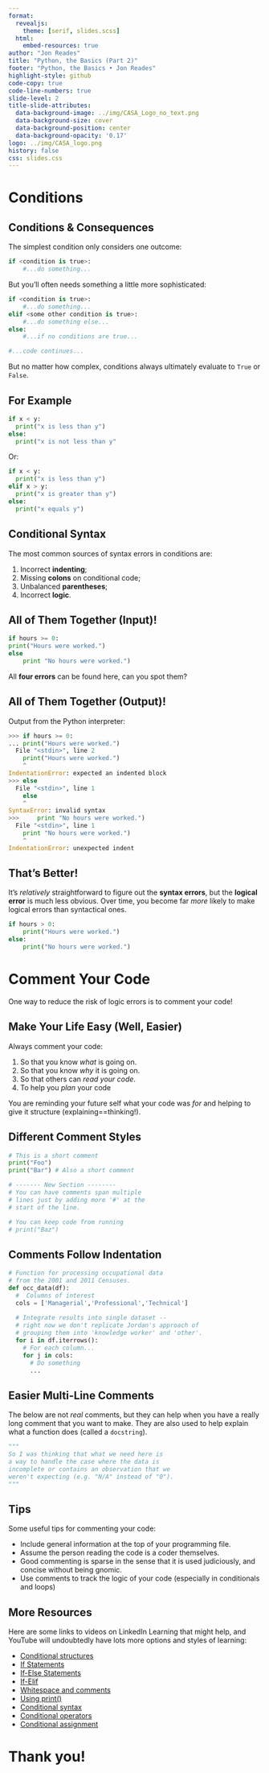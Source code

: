 ```yaml
---
format:
  revealjs:
    theme: [serif, slides.scss]
  html:
    embed-resources: true
author: "Jon Reades"
title: "Python, the Basics (Part 2)"
footer: "Python, the Basics • Jon Reades"
highlight-style: github
code-copy: true
code-line-numbers: true
slide-level: 2
title-slide-attributes:
  data-background-image: ../img/CASA_Logo_no_text.png
  data-background-size: cover
  data-background-position: center
  data-background-opacity: '0.17'
logo: ../img/CASA_logo.png
history: false
css: slides.css
---
```


# Conditions

## Conditions & Consequences

The simplest condition only considers one outcome:
```python
if <condition is true>:
    #...do something...
```
But you'll often needs something a little more sophisticated:
```python
if <condition is true>:
    #...do something...
elif <some other condition is true>:
    #...do something else...
else:
    #...if no conditions are true...

#...code continues...
```
::: {.notes}
But no matter how complex, conditions always ultimately evaluate to `True` or `False`.
:::

## For Example
```python
if x < y:
  print("x is less than y")
else:
  print("x is not less than y"
```
Or:
```python
if x < y:
  print("x is less than y")
elif x > y:
  print("x is greater than y")
else:
  print("x equals y")
```


## Conditional Syntax

The most common sources of syntax errors in conditions are:

1. Incorrect **indenting**;
2. Missing **colons** on conditional code;
3. Unbalanced **parentheses**;
4. Incorrect **logic**.


## All of Them Together (Input)!

```python
if hours >= 0:
print("Hours were worked.")
else
	print "No hours were worked.")
```

All **four errors** can be found here, can you spot them?

## All of Them Together (Output)!

Output from the Python interpreter:
```python
>>> if hours >= 0:
... print("Hours were worked.")
  File "<stdin>", line 2
    print("Hours were worked.")
    ^
IndentationError: expected an indented block
>>> else
  File "<stdin>", line 1
    else
    ^
SyntaxError: invalid syntax
>>>     print "No hours were worked.")
  File "<stdin>", line 1
    print "No hours were worked.")
    ^
IndentationError: unexpected indent
```


## That's Better!

It's _relatively_ straightforward to figure out the **syntax errors**, but the **logical error** is much less obvious. Over time, you become far _more_ likely to make logical errors than syntactical ones. 
```python
if hours > 0:
    print("Hours were worked.")
else:
    print("No hours were worked.")
```


# Comment Your Code

::: {.notes}

One way to reduce the risk of logic errors is to comment your code!

:::

## Make Your Life Easy (Well, Easier)


Always comment your code:

1. So that you know *what* is going on.
2. So that you know *why* it is going on.
3. So that others can *read your code*.
4. To help you *plan* your code



::: {.notes}

You are reminding your future self what your code was *for* and helping to give it structure (explaining==thinking!).

:::

## Different Comment Styles


```python
# This is a short comment
print("Foo")
print("Bar") # Also a short comment

# ------- New Section --------
# You can have comments span multiple
# lines just by adding more '#' at the 
# start of the line.

# You can keep code from running
# print("Baz")
```


## Comments Follow Indentation

```python
# Function for processing occupational data
# from the 2001 and 2011 Censuses.
def occ_data(df):
  #  Columns of interest
  cols = ['Managerial','Professional','Technical']
    
  # Integrate results into single dataset -- 
  # right now we don't replicate Jordan's approach of
  # grouping them into 'knowledge worker' and 'other'. 
  for i in df.iterrows():
    # For each column...
    for j in cols:
      # Do something
      ...
```


## Easier Multi-Line Comments

The below are not _real_ comments, but they can help when you have a really long comment that you want to make. They are also used to help explain what a function does (called a `docstring`).

```python
"""
So I was thinking that what we need here is 
a way to handle the case where the data is
incomplete or contains an observation that we
weren't expecting (e.g. "N/A" instead of "0").
"""
```


## Tips


Some useful tips for commenting your code:

- Include general information at the top of your programming file.
- Assume the person reading the code is a coder themselves.
- Good commenting is sparse in the sense that it is used judiciously, and concise without being gnomic.
- Use comments to track the logic of your code (especially in conditionals and loops)


## More Resources {.smaller}

Here are some links to videos on LinkedIn Learning that might help, and YouTube will undoubtedly have lots more options and styles of learning:

- [Conditional structures](https://www.linkedin.com/learning/learning-python-2/conditional-structures)
- [If Statements](https://www.linkedin.com/learning/python-quick-start/if-statement)
- [If-Else Statements](https://www.linkedin.com/learning/python-quick-start/if-else-statement)
- [If-Elif](https://www.linkedin.com/learning/python-quick-start/if-elif-and-if-elif-else-statements)
- [Whitespace and comments](https://www.linkedin.com/learning/python-essential-training-2/whitespace-and-comments)
- [Using print\(\)](https://www.linkedin.com/learning/python-essential-training-2/using-print)
- [Conditional syntax](https://www.linkedin.com/learning/python-essential-training-2/conditional-syntax)
- [Conditional operators](https://www.linkedin.com/learning/python-essential-training-2/conditional-operators)
- [Conditional assignment](https://www.linkedin.com/learning/python-essential-training-2/conditional-assignment)

# Thank you!
